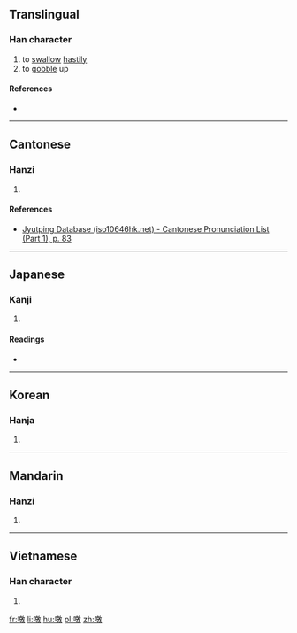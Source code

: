 ==Translingual==

===Han character===
{{Han char|rn=30|rad=口|as=12|sn=15|four=|canj=RYDK|ids=⿰口敦}}

# to [[swallow]] [[hastily]]
# to [[gobble]] up

====References====
* {{Han ref|kx=0208.210|dkj=04301|dj=0431.160|hdz=10685.180|uh=564B|ud=22091}}

----

==Cantonese==

===Hanzi===
{{yue-hanzi|jyut=[[teon1]]|y=teun1}}

# {{defn|lang=yue|sort=口12}}

====References====
* [http://www.iso10646hk.net/jp/document/download.jsp Jyutping Database (iso10646hk.net) - Cantonese Pronunciation List (Part 1), p. 83]

----

==Japanese==

===Kanji===
{{ja-kanji|grade=|rs=口12}}

# {{defn|lang=ja|sort=口12}}

====Readings====
* {{ja-readings|on=[[とん]] (ton), [[くわく]] (kuwaku)|kun=[[たたく]] (tataku)}}

----

==Korean==

===Hanja===
{{ko-hanja|hangeul=톤|rv=ton|mr=t'on}}

# {{defn|lang=ko|sort=口12}}

----

==Mandarin==

===Hanzi===
{{cmn-hanzi|pin=[[tūn]] ([[tun1]])|wg=t'un<sup>1</sup>}}

# {{defn|lang=cmn|sort=口12}}

----

==Vietnamese==

===Han character===
{{vi-hantu|[[xôn]]|rs=口12}}

# {{defn|lang=vi|sort=口12}}

[[fr:噋]]
[[li:噋]]
[[hu:噋]]
[[pl:噋]]
[[zh:噋]]